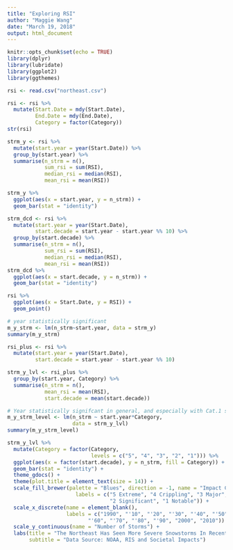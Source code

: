 ```yaml
---
title: "Exploring RSI"
author: "Maggie Wang"
date: "March 19, 2018"
output: html_document
---
```


```r
knitr::opts_chunk$set(echo = TRUE)
library(dplyr)
library(lubridate)
library(ggplot2)
library(ggthemes)
```

```r
rsi <- read.csv("northeast.csv")
```

```r
rsi <- rsi %>% 
  mutate(Start.Date = mdy(Start.Date), 
         End.Date = mdy(End.Date), 
         Category = factor(Category))
str(rsi)
```

```r
strm_y <- rsi %>% 
  mutate(start.year = year(Start.Date)) %>% 
  group_by(start.year) %>% 
  summarise(n_strm = n(), 
            sum_rsi = sum(RSI), 
            median_rsi = median(RSI), 
            mean_rsi = mean(RSI))

strm_y %>% 
  ggplot(aes(x = start.year, y = n_strm)) + 
  geom_bar(stat = "identity")
```

```r
strm_dcd <- rsi %>% 
  mutate(start.year = year(Start.Date), 
         start.decade = start.year - start.year %% 10) %>% 
  group_by(start.decade) %>% 
  summarise(n_strm = n(), 
            sum_rsi = sum(RSI), 
            median_rsi = median(RSI), 
            mean_rsi = mean(RSI))
strm_dcd %>% 
  ggplot(aes(x = start.decade, y = n_strm)) + 
  geom_bar(stat = "identity")
```


```r
rsi %>% 
  ggplot(aes(x = Start.Date, y = RSI)) + 
  geom_point()
```

```r
# year statistically significant
m_y_strm <- lm(n_strm~start.year, data = strm_y)
summary(m_y_strm)
```

```r
rsi_plus <- rsi %>% 
  mutate(start.year = year(Start.Date), 
         start.decade = start.year - start.year %% 10)

strm_y_lvl <- rsi_plus %>% 
  group_by(start.year, Category) %>% 
  summarise(n_strm = n(), 
            mean_rsi = mean(RSI), 
            start.decade = mean(start.decade))

# Year statistically signifcant in general, and especially with Cat.1 storms
m_y_strm_level <- lm(n_strm ~ start.year*Category, 
                     data = strm_y_lvl)
summary(m_y_strm_level)
```

```r
strm_y_lvl %>% 
  mutate(Category = factor(Category, 
                           levels = c("5", "4", "3", "2", "1"))) %>% 
  ggplot(aes(x = factor(start.decade), y = n_strm, fill = Category)) + 
  geom_bar(stat = "identity") + 
  theme_gdocs() + 
  theme(plot.title = element_text(size = 14)) + 
  scale_fill_brewer(palette = "Blues", direction = -1, name = "Impact Category", 
                      labels = c("5 Extreme", "4 Crippling", "3 Major", 
                                 "2 Significant", "1 Notable")) + 
  scale_x_discrete(name = element_blank(),
                   labels = c("1990", "'10", "'20", "'30", "'40", "'50", 
                          "'60", "'70", "'80", "'90", "2000", "2010")) + 
  scale_y_continuous(name = "Number of Storms") + 
  labs(title = "The Northeast Has Seen More Severe Snowstorms In Recent Years", 
       subtitle = "Data Source: NOAA, RIS and Societal Impacts")
```

